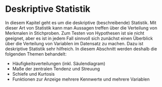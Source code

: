 # Deskriptive Statistik

In diesem Kapitel geht es um die deskriptive (beschreibende) Statistik. Mit dieser Art von Statistik kann man Aussagen treffen über die Verteilung von Merkmalen in Stichproben. Zum Testen von Hypothesen ist sie nicht geeignet, aber es ist in jedem Fall sinnvoll sich zunächst einen Überblick über die Verteilung von Variablen im Datensatz zu machen. Dazu ist deskriptive Statistik sehr hilfreich. In diesem Abschnitt werden deshalb die folgenden Themen behandelt:

- Häufigkeitsverteilungen (inkl. Säulendiagram)
- Maße der zentralen Tendenz und Streuung
- Schiefe und Kurtosis
- Funktionen zur Anzeige mehrere Kennwerte und mehrere Variablen 

